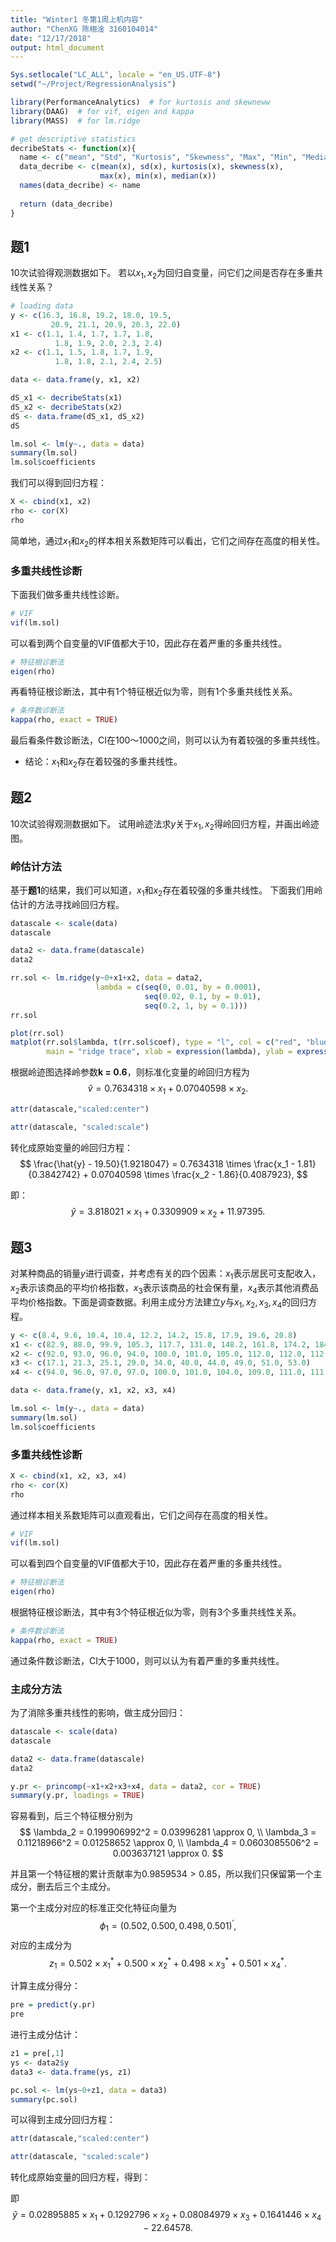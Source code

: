 ```yaml
---
title: "Winter1 冬第1周上机内容"
author: "ChenXG 陈栩淦 3160104014"
date: "12/17/2018"
output: html_document
---
```



```r
Sys.setlocale("LC_ALL", locale = "en_US.UTF-8")
setwd("~/Project/RegressionAnalysis")
```

```r
library(PerformanceAnalytics)  # for kurtosis and skewneww
library(DAAG)  # for vif, eigen and kappa
library(MASS)  # for lm.ridge

# get descriptive statistics
decribeStats <- function(x){
  name <- c("mean", "Std", "Kurtosis", "Skewness", "Max", "Min", "Median")
  data_decribe <- c(mean(x), sd(x), kurtosis(x), skewness(x), 
                    max(x), min(x), median(x))
  names(data_decribe) <- name
  
  return (data_decribe)
}
```


## 题1

10次试验得观测数据如下。
若以$x_1, x_2$为回归自变量，问它们之间是否存在多重共线性关系？


```r
# loading data
y <- c(16.3, 16.8, 19.2, 18.0, 19.5,
         20.9, 21.1, 20.9, 20.3, 22.0)
x1 <- c(1.1, 1.4, 1.7, 1.7, 1.8,
          1.8, 1.9, 2.0, 2.3, 2.4)
x2 <- c(1.1, 1.5, 1.8, 1.7, 1.9, 
          1.8, 1.8, 2.1, 2.4, 2.5)

data <- data.frame(y, x1, x2)
```



```r
dS_x1 <- decribeStats(x1)
dS_x2 <- decribeStats(x2)
dS <- data.frame(dS_x1, dS_x2)
dS
```

```r
lm.sol <- lm(y~., data = data)
summary(lm.sol)
lm.sol$coefficients
```




我们可以得到回归方程：
\begin{equation}
y =  11.30730\times x_1 -6.59068 \times x_2 +  11.29244.
\end{equation}



```r
X <- cbind(x1, x2)
rho <- cor(X)
rho
```
简单地，通过$x_1$和$x_2$的样本相关系数矩阵可以看出，它们之间存在高度的相关性。

### 多重共线性诊断

下面我们做多重共线性诊断。
```r
# VIF
vif(lm.sol)
```

可以看到两个自变量的VIF值都大于10，因此存在着严重的多重共线性。

```r
# 特征根诊断法
eigen(rho)
```

再看特征根诊断法，其中有1个特征根近似为零，则有1个多重共线性关系。

```r
# 条件数诊断法
kappa(rho, exact = TRUE)
```

最后看条件数诊断法，CI在100～1000之间，则可以认为有着较强的多重共线性。

* 结论：$x_1$和$x_2$存在着较强的多重共线性。


## 题2

10次试验得观测数据如下。
试用岭迹法求$y$关于$x_1, x_2$得岭回归方程，并画出岭迹图。

### 岭估计方法
基于**题1**的结果，我们可以知道，$x_1$和$x_2$存在着较强的多重共线性。
下面我们用岭估计的方法寻找岭回归方程。

```r
datascale <- scale(data)
datascale

data2 <- data.frame(datascale)
data2
```


```r
rr.sol <- lm.ridge(y~0+x1+x2, data = data2, 
                   lambda = c(seq(0, 0.01, by = 0.0001), 
                              seq(0.02, 0.1, by = 0.01),
                              seq(0.2, 1, by = 0.1)))
rr.sol

plot(rr.sol)
matplot(rr.sol$lambda, t(rr.sol$coef), type = "l", col = c("red", "blue", "black"),
        main = "ridge trace", xlab = expression(lambda), ylab = expression(hat(beta)(lambda)))
```


根据岭迹图选择岭参数**k = 0.6**，则标准化变量的岭回归方程为
$$
\hat{v} = 0.7634318 \times x_1 + 0.07040598 \times x_2.
$$

```r
attr(datascale,"scaled:center")

attr(datascale, "scaled:scale")
```

转化成原始变量的岭回归方程：
$$
\frac{\hat{y} - 19.50}{1.9218047} = 0.7634318 \times \frac{x_1 - 1.81}{0.3842742} + 0.07040598 \times \frac{x_2 - 1.86}{0.4087923},
$$

即：
$$
\hat{y} = 3.818021 \times x_1 + 0.3309909 \times x_2  + 11.97395.
$$



## 题3

对某种商品的销量$y$进行调查，并考虑有关的四个因素：$x_1$表示居民可支配收入，$x_2$表示该商品的平均价格指数，$x_3$表示该商品的社会保有量，$x_4$表示其他消费品平均价格指数。下面是调查数据。利用主成分方法建立$y$与$x_1, x_2, x_3, x_4$的回归方程。


```r
y <- c(8.4, 9.6, 10.4, 10.4, 12.2, 14.2, 15.8, 17.9, 19.6, 20.8)
x1 <- c(82.9, 88.0, 99.9, 105.3, 117.7, 131.0, 148.2, 161.8, 174.2, 184.7)
x2 <- c(92.0, 93.0, 96.0, 94.0, 100.0, 101.0, 105.0, 112.0, 112.0, 112.0)
x3 <- c(17.1, 21.3, 25.1, 29.0, 34.0, 40.0, 44.0, 49.0, 51.0, 53.0)
x4 <- c(94.0, 96.0, 97.0, 97.0, 100.0, 101.0, 104.0, 109.0, 111.0, 111.0)

data <- data.frame(y, x1, x2, x3, x4)
```

```r
lm.sol <- lm(y~., data = data)
summary(lm.sol)
lm.sol$coefficients
```


### 多重共线性诊断

```r
X <- cbind(x1, x2, x3, x4)
rho <- cor(X)
rho
```
通过样本相关系数矩阵可以直观看出，它们之间存在高度的相关性。


```r
# VIF
vif(lm.sol)
```
可以看到四个自变量的VIF值都大于10，因此存在着严重的多重共线性。


```r
# 特征根诊断法
eigen(rho)
```
根据特征根诊断法，其中有3个特征根近似为零，则有3个多重共线性关系。


```r
# 条件数诊断法
kappa(rho, exact = TRUE)
```
通过条件数诊断法，CI大于1000，则可以认为有着严重的多重共线性。

### 主成分方法

为了消除多重共线性的影响，做主成分回归：

```r
datascale <- scale(data)
datascale

data2 <- data.frame(datascale)
data2
```


```r
y.pr <- princomp(~x1+x2+x3+x4, data = data2, cor = TRUE)
summary(y.pr, loadings = TRUE)
```

容易看到，后三个特征根分别为
$$
\lambda_2 = 0.199906992^2 = 0.03996281 \approx 0, \\
\lambda_3 = 0.11218966^2 = 0.01258652 \approx 0, \\
\lambda_4 = 0.0603085506^2 = 0.003637121 \approx 0.
$$

并且第一个特征根的累计贡献率为$0.9859534 > 0.85$，所以我们只保留第一个主成分，删去后三个主成分。

第一个主成分对应的标准正交化特征向量为
$$
\phi_1 = (0.502, 0.500, 0.498, 0.501)^{'},
$$
对应的主成分为
$$
z_1 = 0.502 \times x^*_1 + 0.500\times x^*_2 + 0.498 \times x^*_3 + 0.501 \times x ^*_4 .
$$

计算主成分得分：

```r
pre = predict(y.pr)
pre
```

进行主成分估计：
```r
z1 = pre[,1]
ys <- data2$y
data3 <- data.frame(ys, z1)

pc.sol <- lm(ys~0+z1, data = data3)
summary(pc.sol)
```

可以得到主成分回归方程：
\begin{align}
\hat{u} & = 0.47515 \times z_1 \\
& = 0.47515 \times (0.502 \times x^*_1 + 0.500\times x^*_2 + 0.498 \times x^*_3 + 0.501 \times x ^*_4) \\
& = 0.2385253 \times x^*_1 + 0.237575 \times x^*_2 + 0.2366247 \times x^*_3 + 0.2380502 \times x^*_4.
\end{align}

```r
attr(datascale,"scaled:center")

attr(datascale, "scaled:scale")
```


转化成原始变量的回归方程，得到：

\begin{align}
\frac{\hat{y} - 13.93} {4.421174} & = 0.2385253 \times \frac{x_1 - 129.37}{36.415871} + 0.237575 \times \frac{x_2 - 101.70}{8.124722} \\ 
& + 0.2366247 \times \frac{x_3 - 36.35}{12.939539} + 0.2380502 \times \frac{x_4 - 102.00}{6.411795},
\end{align}

即
$$
\hat{y} = 0.02895885 \times x_1 + 0.1292796 \times x_2 + 0.08084979\times x_3 + 0.1641446 \times x_4 -22.64578.
$$
























